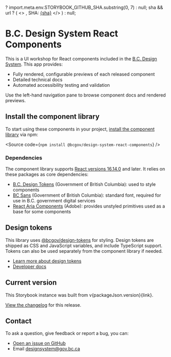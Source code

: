 

  ? import.meta.env.STORYBOOK_GITHUB_SHA.substring(0, 7)
  : null;
  sha && url ? (
    <>
      , SHA: <a href={url}>{sha}</a>
    </>
  ) : null;

<Meta title="Introduction" />

# B.C. Design System React Components

This is a UI workshop for React components included in the [B.C. Design System](https://gov.bc.ca/designsystem). This app provides:

- Fully rendered, configurable previews of each released component
- Detailed technical docs
- Automated accessibility testing and validation

Use the left-hand navigation pane to browse component docs and rendered previews.

## Install the component library

To start using these components in your project, [install the component library](https://www.npmjs.com/package/@bcgov/design-system-react-components) via npm:

<Source code={`npm install @bcgov/design-system-react-components`} />

### Dependencies

The component library supports [React versions 16.14.0](https://react.dev/versions) and later. It relies on these packages as core dependencies:

- [B.C. Design Tokens](https://www.npmjs.com/package/@bcgov/design-tokens) (Government of British Columbia): used to style components
- [BC Sans](https://www.npmjs.com/package/@bcgov/bc-sans) (Government of British Columbia): standard font, required for use in B.C. government digital services
- [React Aria Components](https://www.npmjs.com/package/react-aria-components) (Adobe): provides unstyled primitives used as a base for some components

## Design tokens

This library uses [@bcgov/design-tokens](https://www.npmjs.com/package/@bcgov/design-tokens) for styling. Design tokens are shipped as CSS and JavaScript variables, and include TypeScript support. Tokens can also be used separately from the component library if needed.

- [Learn more about design tokens](https://www2.gov.bc.ca/gov/content/digital/design-system/foundations/design-tokens)
- [Developer docs](https://www2.gov.bc.ca/gov/content/digital/design-system/foundations/design-tokens/developers)

## Current version

This Storybook instance was built from v{packageJson.version}{link}.

[View the changelog](/docs/changelog--docs) for this release.

## Contact

To ask a question, give feedback or report a bug, you can:

- [Open an issue on GitHub](https://github.com/bcgov/design-system/issues)
- Email <a href="mailto:designsystem@gov.bc.ca">designsystem@gov.bc.ca</a>
